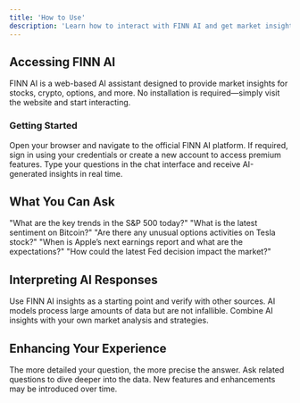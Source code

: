 ```yaml
---
title: 'How to Use'
description: 'Learn how to interact with FINN AI and get market insights.'
---
```


## Accessing FINN AI

FINN AI is a web-based AI assistant designed to provide market insights for stocks, crypto, options, and more. No installation is required—simply visit the website and start interacting.

### Getting Started

<AccordionGroup>
  <Accordion icon="globe" title="Go to the FINN AI Website">
    Open your browser and navigate to the official FINN AI platform.
  </Accordion>
  <Accordion icon="user" title="Log in or Create an Account">
    If required, sign in using your credentials or create a new account to access premium features.
  </Accordion>
  <Accordion icon="comments" title="Start Chatting">
    Type your questions in the chat interface and receive AI-generated insights in real time.
  </Accordion>
</AccordionGroup>

## What You Can Ask

<AccordionGroup>
  <Accordion icon="chart-line" title="Stock Market Trends">
    "What are the key trends in the S&P 500 today?"
  </Accordion>
  <Accordion icon="bitcoin" title="Crypto Market Analysis">
    "What is the latest sentiment on Bitcoin?"
  </Accordion>
  <Accordion icon="eye" title="Options Flow Data">
    "Are there any unusual options activities on Tesla stock?"
  </Accordion>
  <Accordion icon="calendar" title="Earnings Reports">
    "When is Apple’s next earnings report and what are the expectations?"
  </Accordion>
  <Accordion icon="landmark" title="Macroeconomic Insights">
    "How could the latest Fed decision impact the market?"
  </Accordion>
</AccordionGroup>

## Interpreting AI Responses

<AccordionGroup>
  <Accordion icon="clipboard-check" title="Cross-check Information">
    Use FINN AI insights as a starting point and verify with other sources.
  </Accordion>
  <Accordion icon="triangle-exclamation" title="Understand Limitations">
    AI models process large amounts of data but are not infallible.
  </Accordion>
  <Accordion icon="brain" title="Use It as a Research Tool">
    Combine AI insights with your own market analysis and strategies.
  </Accordion>
</AccordionGroup>

## Enhancing Your Experience

<AccordionGroup>
  <Accordion icon="lightbulb" title="Be Specific with Your Queries">
    The more detailed your question, the more precise the answer.
  </Accordion>
  <Accordion icon="repeat" title="Follow Up on Insights">
    Ask related questions to dive deeper into the data.
  </Accordion>
  <Accordion icon="bell" title="Stay Updated on AI Improvements">
    New features and enhancements may be introduced over time.
  </Accordion>
</AccordionGroup>
